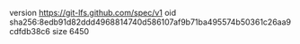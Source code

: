 version https://git-lfs.github.com/spec/v1
oid sha256:8edb91d82ddd4968814740d586107af9b71ba495574b50361c26aa9cdfdb38c6
size 6450
